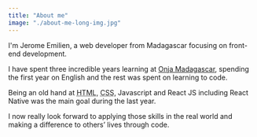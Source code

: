 ```yaml
---
title: "About me"
image: "./about-me-long-img.jpg"
---
```



I'm Jerome Emilien, a web developer from Madagascar focusing on front-end development.

I have spent three incredible years learning at <a class="onja" href="https://onja.org/">Onja Madagascar</a>, spending the first year on English and the rest was spent on learning to code.

Being an old hand at <abbr title="HyperText Markup Language">HTML</abbr>, <abbr title="Cascading Style Sheets">CSS</abbr>, Javascript and React JS including React Native was the main goal during the last year.

I now really look forward to applying those skills in the real world and making a difference to others’ lives through code.
